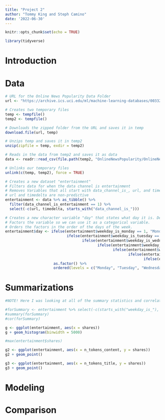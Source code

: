 ```yaml
---
title: "Project 2"
author: "Tommy King and Steph Camino"
date: '2022-06-30'
---
```


```r
knitr::opts_chunk$set(echo = TRUE)
```


```r
library(tidyverse)
```

# Introduction

# Data

```r
# URL for the Online News Popularity Data Folder
url <- "https://archive.ics.uci.edu/ml/machine-learning-databases/00332/OnlineNewsPopularity.zip"

# Creates two temporary files
temp <- tempfile()
temp2 <- tempfile()

# Downloads the zipped folder from the URL and saves it in temp
download.file(url, temp)

# Unzips temp and saves it in temp2
unzip(zipfile = temp, exdir = temp2)

# Reads in the data from temp2 and saves it as data
data <- readr::read_csv(file.path(temp2, "OnlineNewsPopularity/OnlineNewsPopularity.csv"))

# Unlinks our temporary files
unlink(c(temp, temp2), force = TRUE)
```

```r
# Creates a new dataset "entertainment"
# Filters data for when the data channel is entertainment
# Removes Variables that all start with data_channel_is_, url, and timedelta
# url and timedelta are non-predictive
entertainment <- data %>% as_tibble() %>%
  filter(data_channel_is_entertainment == 1) %>%
  select(-c(url, timedelta, starts_with("data_channel_is_")))

# Creates a new character variable "day" that states what day it is. Derived from the binary variables for each day. 
# Factors the variable so we can use it as a categorical variable.
# Orders the factors in the order of the days of the week.
entertainment$day <- ifelse(entertainment$weekday_is_monday == 1, "Monday",
                            ifelse(entertainment$weekday_is_tuesday == 1, "Tuesday",
                                   ifelse(entertainment$weekday_is_wednesday == 1, "Wednesday",
                                          ifelse(entertainment$weekday_is_thursday == 1, "Thursday",
                                                 ifelse(entertainment$weekday_is_friday == 1, "Friday",
                                                        ifelse(entertainment$weekday_is_saturday == 1, "Saturday",
                                                               ifelse(entertainment$weekday_is_sunday == 1, "Sunday", "NA"))))))) %>%
                      as.factor() %>% 
                      ordered(levels = c("Monday", "Tuesday", "Wednesday", "Thursday", "Friday", "Saturday", "Sunday"))
```

# Summarizations

```r
#NOTE! Here I was looking at all of the summary statistics and correlations for the data after removing the binary and categorical variables but it was A LOT

#forSummary <- entertainment %>% select(-c(starts_with("weekday_is_"), is_weekend, day))
#summary(forSummary)
#cor(forSummary)

g <- ggplot(entertainment, aes(x = shares))
g + geom_histogram(binwidth = 5000) 

#max(entertainment$shares)

g2 <- ggplot(entertainment, aes(x = n_tokens_content, y = shares))
g2 + geom_point()

g3 <- ggplot(entertainment, aes(x = n_tokens_title, y = shares))
g3 + geom_point()

```


# Modeling

# Comparison
